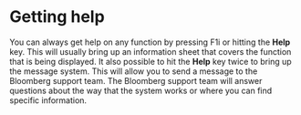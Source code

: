 # Getting help

You can always get help on any function by pressing F1i or hitting the **Help** key.  This will usually bring up an information sheet that covers the function that is being displayed.  It also possible to hit the **Help** key twice to bring up the message system. This will allow you to send a message to the Bloomberg support team.  The Bloomberg support team will answer questions about the way that the system works or where you can find specific information. 
